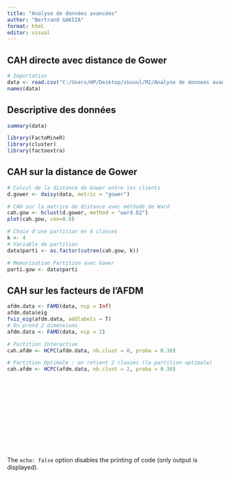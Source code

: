 ```yaml
---
title: "Analyse de données avancées"
author: "Bertrand GAKIZA"
format: html
editor: visual
---
```


## CAH directe avec distance de Gower

```r

# Importation
data <- read.csv("C:/Users/HP/Desktop/skuuul/M2/Analyse de donnees avance/Projet/bank.csv", sep=";", stringsAsFactors=TRUE)
names(data)
```

## Descriptive des données

```r
summary(data)
```

```r
library(FactoMineR)
library(cluster)
library(factoextra)
```

## CAH sur la distance de Gower

```r
# Calcul de la distance de Gower entre les clients
d.gower <- daisy(data, metric = "gower")

# CAH sur la matrice de distance avec méthode de Ward
cah.gow <- hclust(d.gower, method = "ward.D2")
plot(cah.gow, cex=0.8)

```

```r
# Choix d'une partition en 4 classes
k <- 4
# Variable de partition
data$parti <- as.factor(cutree(cah.gow, k))
```

```r
# Memorisation Partition avec Gower
parti.gow <- data$parti
```

## CAH sur les facteurs de l'AFDM

```r
afdm.data <- FAMD(data, ncp = Inf)
afdm.data$eig
fviz_eig(afdm.data, addlabels = T)
# On prend 2 dimensions
afdm.data <- FAMD(data, ncp = 2)
```

```r
# Partition Interactive
cah.afdm <- HCPC(afdm.data, nb.clust = 0, proba = 0.30)

```

```r
# Partition Optimale : on retient 2 classes (la partition optimale)
cah.afdm <- HCPC(afdm.data, nb.clust = 2, proba = 0.30)
```

```r

```

```r

```

```r

```

```r

```

```r

```

```r

```

```r

```

```r

```

```r

```

```r

```

```r

```

```r

```

```r

```

The `echo: false` option disables the printing of code (only output is displayed).

